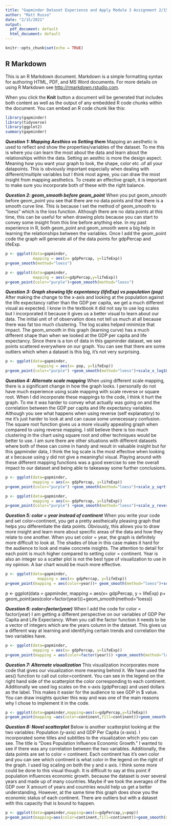 ```yaml
---
title: "Gapminder Dataset Experience and Apply Module 3 Assignment 2/15/21"
author: "Matt Russo"
date: "2/15/2021"
output:
  pdf_document: default
  html_document: default
---
```


```r
knitr::opts_chunk$set(echo = TRUE)
```

## R Markdown

This is an R Markdown document. Markdown is a simple formatting syntax for authoring HTML, PDF, and MS Word documents. For more details on using R Markdown see <http://rmarkdown.rstudio.com>.

When you click the **Knit** button a document will be generated that includes both content as well as the output of any embedded R code chunks within the document. You can embed an R code chunk like this:

```r
library(gapminder)
library(tidyverse)
library(ggplot2)
summary(gapminder)
```
***Question 1: Mapping Aesthics vs Setting them***
Mapping an aesthetic is used to reflect and show the properties/variables of the dataset. To me this is where you can learn the most about the data and learn about the relationships within the data. Setting an aesthic is more the design aspect. Meaning how you want your graph to look, the shape, color etc .of all your datapoints. This is obviously important especially when dealing with different/multiple variables but I think most agree, you can draw the most insight from mapping aesthetics. To create an effective graph, it is important to make sure you incorporate both of these with the right balance. 


***Question 2: geom_smooth before geom_point***
When you put geom_smooth before geom_point you see that there are no data points and that there is a smooth curve line. This is because I set the method of geom_smooth to "loess" which is the loss function. Although there are no data points at this time, this can be useful for when drawing plots because you can start to convey some insight from this line before anything else. In my past experience in R, both geom_point and geom_smooth were a big help in learning the relationships between the variables. Once I add the geom_point code the graph will generate all of the data points for gdpPercap and lifeExp. 
```r
p <- ggplot(data=gapminder,
            mapping = aes(x= gdpPercap, y=lifeExp))
p+geom_smooth(method="loess")

p <- ggplot(data=gapminder,
            mapping = aes(x=gdpPercap,y=lifeExp))
p+geom_point(color="purple")+geom_smooth(method="loess")
```


***Question 3: Graph showing life expentancy (lifeExp) vs population (pop)***
After making the change to the x-axis and looking at the population against the life expectancy rather than the GDP per capita, we get a much different visual as expected. I know in the textbook it did not say to use log scales but I incorporated it because it gives us a better visual to learn about our data. The initial unit of of observation does not tell us much at all because there was fat too much clustering. The log scales helped minimize that impact. The geom_smooth in this graph (learning curve) has a much different shape than when we looked at the GDP per capita and life expectancy. Since there is a ton of data in this gapminder dataset, we see points scattered everywhere on our graph. You can see that there are some outliers which when a dataset is this big, it's not very surprising.
```r
p <- ggplot(data=gapminder,
              mapping = aes(x= pop, y=lifeExp))
p+geom_point(color="purple") +geom_smooth(method="loess")+scale_x_log10()
```


***Question 4: Alternate scale mapping***
When using different scale mapping, there is a significant change in how the graph looks. I personally do not have much experience using scale mapping with scale reverse or square root. When I did incorporate these mappings to the code, I think it hurt the graph. To me it was harder to convey what actually was going on and the correlation between the GDP per capita and life expectancy variables. Although you see what happens when using reverse (self explanatory) to me it's just harder to look at and can cause some unnecessary confusion. The square root function gives us a more visually appealing graph when compared to using reverse mapping. I still believe there is too much clustering in the chart using square root and other techniques would be better to use. I am sure there are other situations with different datasets where both of these can come in handy and result in valuable insight but for this gapminder data, I think the log scale is the most effective when looking at x because using y did not give a meaningful visual. Playing around with these different mapping functions was a good exercise to see the overall impact to our dataset and being able to takeaway some further conclusions.
```r
p <- ggplot(data=gapminder,
            mapping = aes(x= gdpPercap, y=lifeExp))
p+geom_point(color="purple") +geom_smooth(method="loess")+scale_y_sqrt()

p <- ggplot(data=gapminder,
            mapping = aes(x= gdpPercap, y=lifeExp))
p+geom_point(color="purple") +geom_smooth(method="loess")+scale_y_reverse()

```


***Question 5: color = year instead of continent***
When you write your code and set color=continent, you get a pretty aestheically pleasing graph that helps you differentiate the data points. Obviously, this allows you to draw more insight and learn more about specific areas of the data and how they relate to one another. When you set color = year, the graph is definitely more difficult to look at. The shades of blue in this case makes it hard for the audience to look and make concrete insights. The attention to detail for each point is much higher compared to setting color = continent. Year is also an integer so a scatter plot is not the best type of visualization to use in my opinion. A bar chart would be much more effective. 
```r
p <- ggplot(data=gapminder,
              mapping = aes(x= gdpPercap, y=lifeExp))
p+geom_point(mapping = aes(color=year))+ geom_smooth(method="loess")+scale_x_log10()
```
p <- ggplot(data = gapminder,
mapping = aes(x= gdpPercap, y = lifeExp)
p+ geom_point(aes(color=factor(year)))+geom_smooth(method="loess))


***Question 6: color=factor(year)***
When I add the code for color = factor(year) I am getting a different perspective on our variables of GDP Per Capita and Life Expectancy. When you call the factor function it needs to be a vector of integers which are the years column in the dataset. This gives us a different way at learning and identifying certain trends and correlation the two variables have. 
```r
p <- ggplot(data=gapminder,
            mapping = aes(x= gdpPercap, y=lifeExp))
p+geom_point(mapping = aes(color=factor(year))) +geom_smooth(method="loess")+scale_x_log10()
```
  
  
***Question 7: Alternate visualization***
This visualization incorporates more code that gives our visualization more meaning behind it. We have used the aes() function to call out color=continent. You can see in the legend on the right hand side of the scatterplot the color corresponding to each continent. Additionally we used log scales on the x-axis (gdpPercap) and used dollars as the label. This makes it easier for the audience to see GDP in $ value. You can draw insights quicker this way and was one of the main reasons why I chose to implement it in the code. 
```r
p <- ggplot(data=gapminder,mapping=aes(x=gdpPercap,y=lifeExp))
p+geom_point(mapping =aes(color=continent,fill=continent))+geom_smooth(method="gam")+scale_x_log10(labels=scales::dollar)
```


***Question 8: Novel scatterplot***
Below is another scatterplot looking at the two variables: Population (y-axis) and GDP Per Capita (x-axis). I incorporated some titles and subtitles to the visualization which you can see. The title is "Does Population Influence Economic Growth." I wanted to see if there was any correlation between the two variables. Additionally, the data points are set to color = continent. Each continent has it's own color and you can see which continent is what color in the legend on the right of the graph. I used log scaling on both the y and x axis. I think some more could be done to this visual though. It is difficult to say at this point if population influences economic growth. because the dataset is over several years and made up of many countries. Maybe if we took the averages of the GDP over X amount of years and countries would help us get a better understanding. However, at the same time this graph does show you the economic status of each continent. There are outliers but with a dataset with this capacity that is bound to happen. 
```r
p <- ggplot(data=gapminder,mapping=aes(x=gdpPercap,y=pop))
p+geom_point(mapping=aes(color=continent,fill=continent))+geom_smooth(method="loess")+scale_y_log10()+scale_x_log10(labels=scales::dollar)+labs(x="GDP Per Capita", y = "Population", title = "Does Population Influence Economic Growth?", subtitle = "Data points for population are colored per their respective continent")
```


